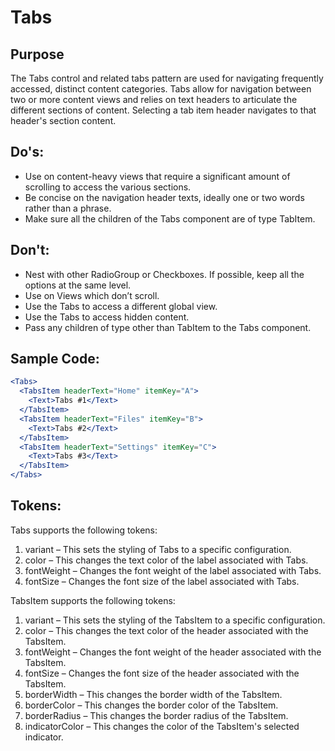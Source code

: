 # Tabs

## Purpose

The Tabs control and related tabs pattern are used for navigating frequently accessed, distinct content categories. Tabs allow for navigation between two or more content views and relies on text headers to articulate the different sections of content.
Selecting a tab item header navigates to that header's section content.

## Do's:

- Use on content-heavy views that require a significant amount of scrolling to access the various sections.
- Be concise on the navigation header texts, ideally one or two words rather than a phrase.
- Make sure all the children of the Tabs component are of type TabItem.

## Don't:

- Nest with other RadioGroup or Checkboxes. If possible, keep all the options at the same level.
- Use on Views which don’t scroll.
- Use the Tabs to access a different global view.
- Use the Tabs to access hidden content.
- Pass any children of type other than TabItem to the Tabs component.

## Sample Code:

```jsx
<Tabs>
  <TabsItem headerText="Home" itemKey="A">
    <Text>Tabs #1</Text>
  </TabsItem>
  <TabsItem headerText="Files" itemKey="B">
    <Text>Tabs #2</Text>
  </TabsItem>
  <TabsItem headerText="Settings" itemKey="C">
    <Text>Tabs #3</Text>
  </TabsItem>
</Tabs>
```

## Tokens:

Tabs supports the following tokens:

1.  variant – This sets the styling of Tabs to a specific configuration.
2.  color – This changes the text color of the label associated with Tabs.
3.  fontWeight – Changes the font weight of the label associated with Tabs.
4.  fontSize – Changes the font size of the label associated with Tabs.

TabsItem supports the following tokens:

1.  variant – This sets the styling of the TabsItem to a specific configuration.
2.  color – This changes the text color of the header associated with the TabsItem.
3.  fontWeight – Changes the font weight of the header associated with the TabsItem.
4.  fontSize – Changes the font size of the header associated with the TabsItem.
5.  borderWidth – This changes the border width of the TabsItem.
6.  borderColor – This changes the border color of the TabsItem.
7.  borderRadius – This changes the border radius of the TabsItem.
8.  indicatorColor – This changes the color of the TabsItem's selected indicator.
